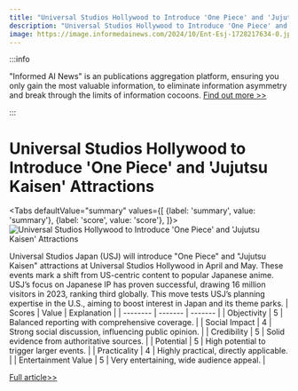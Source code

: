 ```yaml
---
title: "Universal Studios Hollywood to Introduce 'One Piece' and 'Jujutsu Kaisen' Attractions"
description: "Universal Studios Hollywood to Introduce 'One Piece' and 'Jujutsu Kaisen' Attractions"
image: https://image.informedainews.com/2024/10/Ent-Esj-1728217634-0.jpg
---
```



:::info

"Informed AI News" is an publications aggregation platform, ensuring you only gain the most valuable information, to eliminate information asymmetry and break through the limits of information cocoons.  [Find out more >>](/)

:::

# Universal Studios Hollywood to Introduce 'One Piece' and 'Jujutsu Kaisen' Attractions


<Tabs
	defaultValue="summary"
	values={[
	{label: 'summary', value: 'summary'},
	{label: 'score', value: 'score'},
]}>
<TabItem value="summary">
<img
  src="https://image.informedainews.com/2024/10/Ent-Esj-1728217634-0.jpg"
  alt="Universal Studios Hollywood to Introduce 'One Piece' and 'Jujutsu Kaisen' Attractions"
/>



Universal Studios Japan (USJ) will introduce "One Piece" and "Jujutsu Kaisen" attractions at Universal Studios Hollywood in April and May. These events mark a shift from US-centric content to popular Japanese anime. USJ’s focus on Japanese IP has proven successful, drawing 16 million visitors in 2023, ranking third globally. This move tests USJ’s planning expertise in the U.S., aiming to boost interest in Japan and its theme parks.
</TabItem>
<TabItem value="score">
	| Scores     | Value   | Explanation |
	| -------- | ------- | ------- |
	| Objectivity  | 5    | Balanced reporting with comprehensive coverage.    |
	| Social Impact | 4     | Strong social discussion, influencing public opinion.    |
	| Credibility    | 5    | Solid evidence from authoritative sources.    |
	| Potential    | 5    | High potential to trigger larger events.    |
	| Practicality    | 4    | Highly practical, directly applicable.    |
	| Entertainment Value    | 5    | Very entertaining, wide audience appeal.    |
</TabItem>
</Tabs>

[Full article>>](https://asia.nikkei.com/Business/Media-Entertainment/One-Piece-attraction-to-make-debut-at-Universal-Studios-in-U.S)
